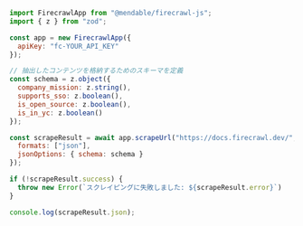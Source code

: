 ```js Node
import FirecrawlApp from "@mendable/firecrawl-js";
import { z } from "zod";

const app = new FirecrawlApp({
  apiKey: "fc-YOUR_API_KEY"
});

// 抽出したコンテンツを格納するためのスキーマを定義
const schema = z.object({
  company_mission: z.string(),
  supports_sso: z.boolean(),
  is_open_source: z.boolean(),
  is_in_yc: z.boolean()
});

const scrapeResult = await app.scrapeUrl("https://docs.firecrawl.dev/", {
  formats: ["json"],
  jsonOptions: { schema: schema }
});

if (!scrapeResult.success) {
  throw new Error(`スクレイピングに失敗しました: ${scrapeResult.error}`)
}

console.log(scrapeResult.json);
```
